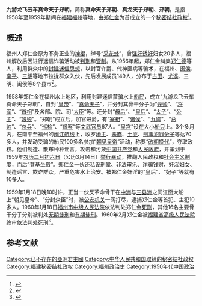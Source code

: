 {{pov|time=2015-11-10T12:22:58+00:00}}
{{Infobox Former Country
|native_name            = {{lang|zh|九游龙飞云车真命天子郑朝}}
|conventional_long_name = 
|common_name            = 
|
|continent              = [[亚洲|亚洲]]
|region                 = [[东亚|东亚]]
|country                = 中华人民共和国
|era                    = 
|status                 = [[Unrecognized_State|Unrecognized State]]
|status_text            = [[秘密结社政权|秘密结社政权]]
|empire                 = 
|government_type        = [[政教合一|政教合一]]<br>[[神权政治|神权政治]]<br>[[君主专制|君主专制]]
|
|life_span              = 
|
|year_start             = 1958年
|year_end               = 1959年
|
|year_exile_start       = 
|year_exile_end         = 
|
|event_start            = 
|date_start             = 
|event_end              = 
|date_end               = 01月18日
|
|event1                 = 
|date_event1            = 
|event2                 = 
|date_event2            = 
|event3                 = 
|date_event3            = 
|event4                 = 
|date_event4            = 
|
|event_pre              = 
|date_pre               = 
|event_post             = 
|date_post              = 
|
|p1                     = 中华人民共和国
|flag_p1                = Flag of the People's Republic of China.svg
|
|s1                     = 中华人民共和国
|flag_s1                = Flag of the People's Republic of China.svg
|
|image_flag             = Flag of None.svg
|flag                   = 
|flag_type              = 国旗
|
|image_coat             = Coats of arms of None.svg
|symbol                 = 
|symbol_type            = 国徽
|symbol_type_article    = 
|
|image_map              = 
|image_map_size         = 
|image_map_caption      = 
|
|capital                = 根据地：{{CHN}}[[福建省|福建省]][[福州市|福州市]]
|capital_exile          = 
|latd =  |latm =  |latNS =  |longd =  |longm =  |longEW = 
|largest_city           = 
|
|national_motto         = 
|national_anthem        = 
|common_languages       = [[汉语|汉语]]
|demonym                = 
|religion               = 
|philosophy             = 
|currency               = [[人民币|人民币（CNY／RMB）]]
|currency_code          = CNY／RMB
|
|title_leader           = 国家最高领导人
|leader1                = [[皇帝|皇帝]] [[郑仁金|郑仁金]]
|year_leader1           = 1958年5月－1959年1月18日
|leader2                = 
|year_leader2           = 
|leader3                = 
|year_leader3           = 
|leader4                = 
|year_leader4           = 
|
|title_representative   = 国家元首
|representative1        = [[皇帝|皇帝]] [[郑仁金|郑仁金]]
|year_representative1   = 1958年5月－1959年1月18月
|representative2        = 
|year_representative2   = 
|representative3        = 
|year_representative3   = 
|representative4        = 
|year_representative4   = 
|
|title_deputy           = 政府首脑
|deputy1                = 
|year_deputy1           = 
|deputy2                = 
|year_deputy2           = 
|deputy3                = 
|year_deputy3           = 
|deputy4                = 
|year_deputy4           = 
|
|legislature            = 
|house1                 = 
|house2                 = 
|
|stat_year1             = 
|stat_area1             = 
|stat_pop1              = 
|stat_year2             = 
|stat_area2             = 
|stat_pop2              = 
|stat_year3             = 
|stat_area3             = 
|stat_pop3              = 
|stat_year4             = 
|stat_area4             = 
|stat_pop4              = 
|stat_year5             = 
|stat_area5             = 
|stat_pop5              = 
|footnotes              = 
|
|utc_offset             = +8
|cctld                  = 
|calling_code           = 
|today                  = {{CHN}}
}}

'''九游龙飞云车真命天子郑朝'''，简称'''真命天子郑朝'''、'''真龙天子郑朝'''、'''郑朝'''，是指1958年至1959年期间在[[福建|福建]][[福州|福州]]等地，由[[郑仁金|郑仁金]]为首成立的一个[[秘密结社政权|秘密结社政权]]<ref>{{cite web | language = zh-hans | publisher = 福州地情网>福州市志（第6册） | title = 第五节 打击现行反革命>附：典型案件>六、“真命天子郑朝”反革命集团案 | url = http://www.fzdqw.com/ShowText.asp?ToBook=805&index=468 | author = 编纂：福建市地方志编纂委员会 | date = 2008-08-08 | accessdate = 2008-08-08 | deadurl = yes | archiveurl = https://web.archive.org/web/20141006081807/http://www.fzdqw.com/ShowText.asp?ToBook=805&index=468 | archivedate = 2014-10-06 | df =  }}</ref>。

== 概述 ==
福州人郑仁金原为不务正业的[[神棍|神棍]]，绰号“[[采花蜂|采花蜂]]”，曾[[强奸|强奸]][[诱奸|诱奸]]妇女20多人，福州解放后因进行迷信诈骗活动被[[判刑|判刑]]和[[管制|管制]]。从1956年起，郑仁金纠集[[郑仁德|郑仁德]]等人，利用群众中的[[封建迷信思想|封建迷信思想]]，以封官许爵、代神医病等骗术，在福州、[[闽侯|闽侯]]、[[南平|南平]]、[[三明|三明]]等地市拉拢群众入伙，先后发展成员149人，分布于[[古田|古田]]、[[尤溪|尤溪]]、三明、闽侯等8个县市<ref>{{cite web | language = zh-hans | publisher = 福建省情数据库——地方志之窗>福州市志（第6册） | title = 第五节 打击现行反革命>附：典型案件>六、“真命天子郑朝”反革命集团案 | url = http://www.fjsq.gov.cn/showtext.asp?ToBook=3201&index=468 | author = 制作：福建省地方志编纂委员会信息中心 | date = 2008-08-08 | accessdate = 2008-08-08 | archive-url = https://web.archive.org/web/20150103192826/http://www.fjsq.gov.cn/showtext.asp?ToBook=3201&index=468 | archive-date = 2015-01-03 | dead-url = yes }}</ref>。

1958年郑仁金在福州水上地区，利用封建迷信蒙骗水上[[船民|船民]]，成立“九游龙飞云车真命天子郑朝”，自封“[[皇帝|皇帝]]”、“[[真命天子|真命天子]]”，并分封其骨干分子为“[[元帅|元帅]]”、“[[将军_(中國古代)|将军]]”、“[[首相|首相]]”及各部、院、司“[[大臣|大臣]]”等。还分封“[[母后|母后]]”、“[[皇后|皇后]]”、“[[太子|太子]]”、“[[公主|公主]]”、“[[皇妃娘娘|娘娘]]”。“郑朝”成立后，加官进爵，有“[[宰相|宰相]]”、“[[诸侯|诸侯]]”、“[[九卿|九卿]]”、“[[总帅|总帅]]”、“[[总兵|总兵]]”、“[[巡检|巡检]]”、“[[督察|督察]]”等[[文武官员|文武官员]]67人。“[[皇宫|皇宫]]”设在大小[[船只|船只]]上。3个多月内，在南平至福州的[[闽江航线|闽江航线]]上，收罗[[地主|地主]]、[[恶霸|恶霸]]、[[土匪|土匪]]、[[刑事犯罪分子|刑事犯罪分子]]等达70多人，并发动受骗的船民100多名参加“[[朝见皇帝|朝见皇帝]]”活动，称要“[[改朝换代|改朝换代]]”，夺取政权。他们制造、散布种种谣言，攻击和污蔑[[中国共产党|中国共产党]]和[[人民政府|人民政府]]，并策划于1959年[[农历二月初六日|农历二月初六日]]（公历3月14日）[[举行暴动|举行暴动]]，推翻人民政权和[[社会主义制度|社会主义制度]]，而后“[[登基坐殿|登基坐殿]]”。郑仁金一伙还私设刑堂、非法审讯、[[诈骗钱财|诈骗钱财]]、[[奸淫妇女|奸淫妇女]]、制造谣言、欺诈群众，严重危害水上治安。被郑仁金奸淫的“皇后”、“妃子”等就有10多人。

1959年1月18日晚10时许，正当一伙反革命骨干在[[中洲|中洲]]与[[三县洲|三县洲]]之间江面大船上“朝见皇帝”、“分封众臣”时，被[[公安机关|公安机关]]一网打尽，逮捕郑仁金等首犯、主犯10多人。1960年1月18日[[福州市中级人民法院|福州市中级人民法院]]依法判处郑仁金[[死刑|死刑]]，其他16名主要骨干分子分别被判处[[无期徒刑|无期徒刑]]和[[有期徒刑|有期徒刑]]。1960年2月郑仁金被[[福建省高级人民法院|福建省高级人民法院]]终审依法判处死刑<ref>{{cite web | language = zh-hans | publisher = 福建省情数据库——地方志之窗>仓山区志 | title = 第二节 惩治反革命犯罪 | url = http://www.fjsq.gov.cn/ShowText.asp?ToBook=3207&index=282 | author = 制作：福建省地方志编纂委员会信息中心 | date = 2008-08-08 | accessdate = 2008-08-08 | archive-url = https://web.archive.org/web/20150103192707/http://www.fjsq.gov.cn/ShowText.asp?ToBook=3207&index=282 | archive-date = 2015-01-03 | dead-url = yes }}</ref>。

== 参考文献 ==
{{Reflist}}

[[Category:已不存在的亞洲君主國|Category:已不存在的亞洲君主國]]
[[Category:中华人民共和国取缔的秘密结社政权|Category:中华人民共和国取缔的秘密结社政权]]
[[Category:福建秘密结社政权|Category:福建秘密结社政权]]
[[Category:福州政治史|Category:福州政治史]]
[[Category:1950年代中国政治|Category:1950年代中国政治]]